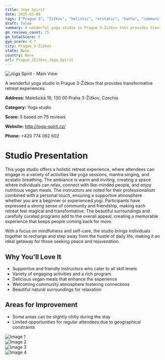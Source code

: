 ```yaml
---
title: Jóga Spirit
date: 2025-03-08
tags: ["Prague 3", "Žižkov", "holistic", "ecstatic", "hatha", "community", "relaxation", "Prague 3-Žižkov"]  
draft: false
summary: A wonderful yoga studio in Prague 3-Žižkov that provides transformative retreat experiences.
gm_reviews_count: 75
gm_totalScore: 5
gym_score: 4.7
city: Prague_3-Žižkov
state: None
country: None
url: Prague_3Žižkov_Jóga_Spirit
---
```


<div className="aspect-[16/9] relative my-8">
  <img 
    src="https://lh5.googleusercontent.com/p/AF1QipNoJPI8t2cU-VVDJHGf8daAOeFw7GN4l-LKcAET=w1920-h1080-k-no"
    alt="Jóga Spirit - Main View"
    className="object-cover absolute inset-0 w-full h-full rounded-lg"
  />
</div>

A wonderful yoga studio in Prague 3-Žižkov that provides transformative retreat experiences.

**Address:** Malešická 19, 130 00 Praha 3-Žižkov, Czechia

**Category:** Yoga studio

**Score:** 5 based on 75 reviews

**Website:** http://joga-spirit.cz/

**Phone:** +420 774 062 602

# Studio Presentation

This yoga studio offers a holistic retreat experience, where attendees can engage in a variety of activities like yoga sessions, mantra singing, and ecstatic breathing. The ambiance is warm and inviting, creating a space where individuals can relax, connect with like-minded people, and enjoy nutritious vegan meals. The instructors are noted for their professionalism combined with a personal touch, ensuring a supportive atmosphere whether you are a beginner or experienced yogi. Participants have expressed a strong sense of community and friendship, making each retreat feel magical and transformative. The beautiful surroundings and carefully curated programs add to the overall appeal, creating a memorable experience that keeps people coming back for more.

With a focus on mindfulness and self-care, the studio brings individuals together to recharge and step away from the hustle of daily life, making it an ideal getaway for those seeking peace and rejuvenation.

## Why You'll Love It

- Supportive and friendly instructors who cater to all skill levels
- Variety of engaging activities and a rich program
- Delicious vegan meals that enhance the experience
- Welcoming community atmosphere fostering connections
- Beautiful natural surroundings for relaxation

## Areas for Improvement

- Some areas can be slightly chilly during the stay
- Limited opportunities for regular attendees due to geographical constraints

<div className="grid grid-cols-1 xl:grid-cols-2 gap-4 my-8">
<div className="aspect-[4/3] relative"><img src="https://lh3.googleusercontent.com/p/AF1QipO9uItuS7tTEzqNwClgrcHU_Oxk09BDxNLyUB0A=w1920-h1080-k-no" alt="Image 1" className="object-cover absolute inset-0 w-full h-full rounded-lg" /></div>
<div className="aspect-[4/3] relative"><img src="https://lh5.googleusercontent.com/p/AF1QipMO9n-_knFfAj0J7JWkCs5sVpIyi-LDx75eR_mH=w1920-h1080-k-no" alt="Image 2" className="object-cover absolute inset-0 w-full h-full rounded-lg" /></div>
<div className="aspect-[4/3] relative"><img src="https://lh5.googleusercontent.com/p/AF1QipNmyr8HIgEixDmC5MP4UrCQ4FbmKi6D5deMuKwE=w1920-h1080-k-no" alt="Image 3" className="object-cover absolute inset-0 w-full h-full rounded-lg" /></div>
<div className="aspect-[4/3] relative"><img src="https://lh5.googleusercontent.com/p/AF1QipM-mgaaNdX7vJpIUl5tLJ7q0Kzky328KY__wcK4=w1920-h1080-k-no" alt="Image 4" className="object-cover absolute inset-0 w-full h-full rounded-lg" /></div>
</div>